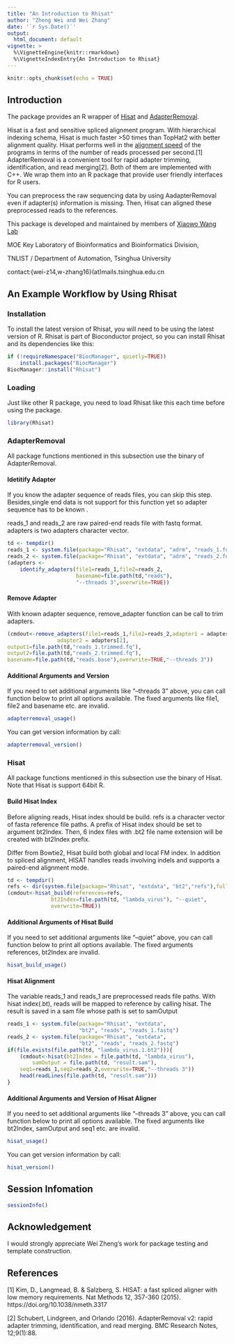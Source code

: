 ```yaml
---
title: "An Introduction to Rhisat"
author: "Zheng Wei and Wei Zhang"
date: '`r Sys.Date()`'
output:
  html_document: default
vignette: >
  %\VignetteEngine{knitr::rmarkdown}
  %\VignetteIndexEntry{An Introduction to Rhisat}
---
```


```r
knitr::opts_chunk$set(echo = TRUE)
```


## Introduction

The package provides an R wrapper of
[Hisat](http://ccb.jhu.edu/software/hisat/index.shtml) and
[AdapterRemoval](https://github.com/MikkelSchubert/adapterremoval).

Hisat is a fast and sensitive spliced alignment program.
With hierarchical indexing schema, Hisat is much faster >50 
times than TopHat2 with better alignment quality. Hisat performs well 
in the [alignment speed](https://www.nature.com/articles/nmeth.3317/figures/6) 
of the programs in terms of the number of reads processed per second.[1]
AdapterRemoval is a convenient tool for rapid adapter trimming,
identification, and read merging[2]. 
Both of them are implemented with C++. We wrap them
into an R package that provide user friendly interfaces for R users.

You can preprocess the raw sequencing data by using AadapterRemoval even
if adapter(s) information is missing. Then, Hisat can aligned these
preprocessed reads to the references. 

This package is developed and maintained by members of 
[Xiaowo Wang Lab](http://bioinfo.au.tsinghua.edu.cn/member/xwwang)

MOE Key Laboratory of Bioinformatics and Bioinformatics Division, 

TNLIST / Department of Automation, Tsinghua University

contact:{wei-z14,w-zhang16}(at)mails.tsinghua.edu.cn

## An Example Workflow by Using Rhisat



### Installation

To install the latest version of Rhisat, you will need to be using the
latest version of R. Rhisat is part of Bioconductor project, 
so you can install Rhisat and its dependencies like this:

```r
if (!requireNamespace("BiocManager", quietly=TRUE))
    install.packages("BiocManager")
BiocManager::install("Rhisat")
```

### Loading

Just like other R package, 
you need to load Rhisat like this each time before using the package.
```r
library(Rhisat)
```

### AdapterRemoval

All package functions mentioned in this subsection 
use the binary of AdapterRemoval.

#### Idetitify Adapter

If you know the adapter sequence of reads files, you can skip this step.
Besides,single end data is not support for this function yet so adapter
sequence has to be known .


reads_1 and reads_2 are raw paired-end reads file with fastq format.
adapters is two adapters character vector. 

```r
td <- tempdir()
reads_1 <- system.file(package="Rhisat", "extdata", "adrm", "reads_1.fq")
reads_2 <- system.file(package="Rhisat", "extdata", "adrm", "reads_2.fq")
(adapters <- 
    identify_adapters(file1=reads_1,file2=reads_2,
                      basename=file.path(td,"reads"),
                      "--threads 3",overwrite=TRUE))
```

#### Remove Adapter

With known adapter sequence, 
remove_adapter function can be call to trim adapters.  

```r
(cmdout<-remove_adapters(file1=reads_1,file2=reads_2,adapter1 = adapters[1], 
                adapter2 = adapters[2],
output1=file.path(td,"reads_1.trimmed.fq"),
output2=file.path(td,"reads_2.trimmed.fq"),
basename=file.path(td,"reads.base"),overwrite=TRUE,"--threads 3"))
```


#### Additional Arguments and Version

If you need to set additional arguments like "--threads 3" above, 
you can call function below to print all options available. 
The fixed arguments like file1, file2 and basename etc. are invalid.

```r
adapterremoval_usage()
```

You can get version information by call:

```r
adapterremoval_version()
```


### Hisat
All package functions mentioned in this subsection 
use the binary of Hisat. 
Note that Hisat is support 64bit R.

#### Build Hisat Index
Before aligning reads, Hisat index should be build. 
refs is a character vector of fasta reference file paths. 
A prefix of Hisat index should be set to argument bt2Index. 
Then, 6 index files with .bt2 file name extension will 
be created with bt2Index prefix.

Differ from Bowtie2, Hisat build both global and local FM
index. In addition to spliced alignment, HISAT handles reads 
involving indels and supports a paired-end alignment mode. 

```r
td <- tempdir()
refs <- dir(system.file(package="Rhisat", "extdata", "bt2","refs"),full=TRUE)
(cmdout<-hisat_build(references=refs, 
              bt2Index=file.path(td, "lambda_virus"), "--quiet",
              overwrite=TRUE))
```

#### Additional Arguments of Hisat Build

If you need to set additional arguments like 
"--quiet" above, 
you can call function below to print all options available. 
The fixed arguments references, bt2Index are invalid.

```r
hisat_build_usage()
```

#### Hisat Alignment

The variable reads_1 and reads_1 are preprocessed reads file paths. 
With hisat index(.bt), 
reads will be mapped to reference by calling hisat. 
The result is saved in a sam file whose path is set to samOutput 

```r
reads_1 <- system.file(package="Rhisat", "extdata", 
                       "bt2", "reads", "reads_1.fastq")
reads_2 <- system.file(package="Rhisat", "extdata", 
                       "bt2", "reads", "reads_2.fastq")
if(file.exists(file.path(td, "lambda_virus.1.bt2"))){
    (cmdout<-hisat(bt2Index = file.path(td, "lambda_virus"),
        samOutput = file.path(td, "result.sam"),
    seq1=reads_1,seq2=reads_2,overwrite=TRUE,"--threads 3"))
    head(readLines(file.path(td, "result.sam")))
}
```

#### Additional Arguments and Version of Hisat Aligner

If you need to set additional arguments like "--threads 3" above, 
you can call function below to print all options available. 
The fixed arguments like bt2Index, samOutput and seq1 etc. are invalid.

```r
hisat_usage()
```

You can get version information by call:

```r
hisat_version()
```


## Session Infomation

```r
sessionInfo()
```

## Acknowledgement

I would strongly appreciate Wei Zheng's work for
package testing and template construction.

## References

[1] Kim, D., Langmead, B. & Salzberg, S. HISAT: a fast 
spliced aligner with low memory requirements. Nat Methods 12, 
357-360 (2015). https://doi.org/10.1038/nmeth.3317

[2] Schubert, Lindgreen, and Orlando (2016). AdapterRemoval v2: rapid
adapter trimming, identification, and read merging. BMC Research Notes,
12;9(1):88.

